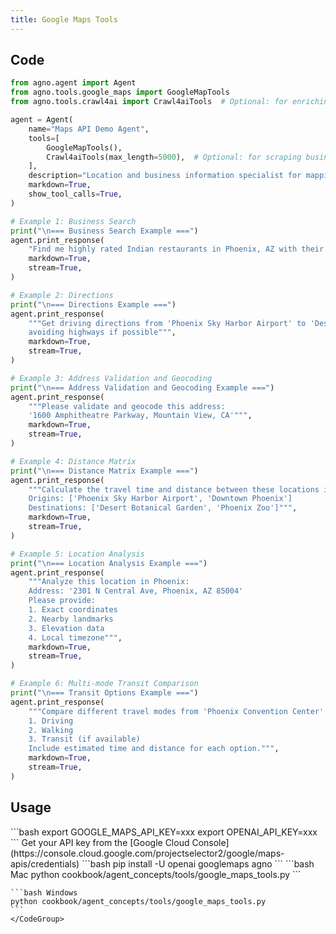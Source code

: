 ```yaml
---
title: Google Maps Tools
---
```


## Code

```python cookbook/agent_concepts/tools/google_maps_tools.py
from agno.agent import Agent
from agno.tools.google_maps import GoogleMapTools
from agno.tools.crawl4ai import Crawl4aiTools  # Optional: for enriching place data

agent = Agent(
    name="Maps API Demo Agent",
    tools=[
        GoogleMapTools(),
        Crawl4aiTools(max_length=5000),  # Optional: for scraping business websites
    ],
    description="Location and business information specialist for mapping and location-based queries.",
    markdown=True,
    show_tool_calls=True,
)

# Example 1: Business Search
print("\n=== Business Search Example ===")
agent.print_response(
    "Find me highly rated Indian restaurants in Phoenix, AZ with their contact details",
    markdown=True,
    stream=True,
)

# Example 2: Directions
print("\n=== Directions Example ===")
agent.print_response(
    """Get driving directions from 'Phoenix Sky Harbor Airport' to 'Desert Botanical Garden', 
    avoiding highways if possible""",
    markdown=True,
    stream=True,
)

# Example 3: Address Validation and Geocoding
print("\n=== Address Validation and Geocoding Example ===")
agent.print_response(
    """Please validate and geocode this address: 
    '1600 Amphitheatre Parkway, Mountain View, CA'""",
    markdown=True,
    stream=True,
)

# Example 4: Distance Matrix
print("\n=== Distance Matrix Example ===")
agent.print_response(
    """Calculate the travel time and distance between these locations in Phoenix:
    Origins: ['Phoenix Sky Harbor Airport', 'Downtown Phoenix']
    Destinations: ['Desert Botanical Garden', 'Phoenix Zoo']""",
    markdown=True,
    stream=True,
)

# Example 5: Location Analysis
print("\n=== Location Analysis Example ===")
agent.print_response(
    """Analyze this location in Phoenix:
    Address: '2301 N Central Ave, Phoenix, AZ 85004'
    Please provide:
    1. Exact coordinates
    2. Nearby landmarks
    3. Elevation data
    4. Local timezone""",
    markdown=True,
    stream=True,
)

# Example 6: Multi-mode Transit Comparison
print("\n=== Transit Options Example ===")
agent.print_response(
    """Compare different travel modes from 'Phoenix Convention Center' to 'Phoenix Art Museum':
    1. Driving
    2. Walking
    3. Transit (if available)
    Include estimated time and distance for each option.""",
    markdown=True,
    stream=True,
)
```

## Usage

<Steps>
  <Snippet file="create-venv-step.mdx" />

  <Step title="Set your API keys">
    ```bash
    export GOOGLE_MAPS_API_KEY=xxx
    export OPENAI_API_KEY=xxx
    ```
    Get your API key from the [Google Cloud Console](https://console.cloud.google.com/projectselector2/google/maps-apis/credentials)
  </Step>

  <Step title="Install libraries">
    ```bash
    pip install -U openai googlemaps agno
    ```
  </Step>

  <Step title="Run Agent">
    <CodeGroup>
    ```bash Mac
    python cookbook/agent_concepts/tools/google_maps_tools.py
    ```

    ```bash Windows
    python cookbook/agent_concepts/tools/google_maps_tools.py
    ```
    </CodeGroup>
  </Step>
</Steps> 